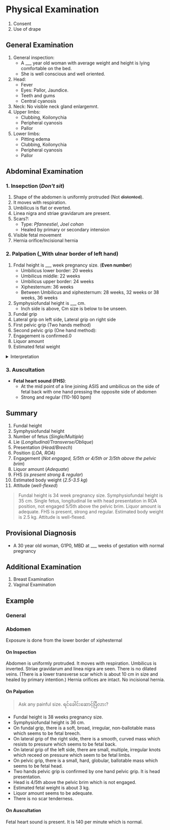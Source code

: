 # Physical Examination

1. Consent
1. Use of drape

## General Examination

1.  General inspection:
    - A \_\_\_ year old woman with average weight and height is lying comfortable on the bed.
    - She is well conscious and well oriented.
1.  Head:
    - Fever
    - Eyes: Pallor, Jaundice.
    - Teeth and gums
    - Central cyanosis
1.  Neck: No visible neck gland enlargemnt.
1.  Upper limbs:
    - Clubbing, Koilonychia
    - Peripheral cyanosis
    - Pallor
1.  Lower limbs:
    - Pitting edema
    - Clubbing, Koilonychia
    - Peripheral cyanosis
    - Pallor

## Abdominal Examination

### 1. Insepction (_Don't sit_)

1.  Shape of the abdomen is uniformly protruded (Not ~~distented~~).
1.  It moves with respiration.
1.  Umbilicus is flat or everted.
1.  Linea nigra and striae gravidarum are present.
1.  Scars?:
    - Type: _Pfannestiel_, _Joel cohan_
    - Healed by primary or secondary intension
1.  Visible fetal movement
1.  Hernia orifice/Incisional hernia

### 2. Palpation (\_With ulnar border of left hand)

1.  Fndal height is \_\_\_ week pregnancy size. (**Even number**)
    - Umbilicus lower border: 20 weeks
    - Umbilicus middle: 22 weeks
    - Umbilicus upper border: 24 weeks
    - Xiphesternum: 36 weeks
    - Between Umbilicus and xiphesternum: 28 weeks, 32 weeks or 38 weeks, 36 weeks
1.  Symphysiofundal height is \_\_\_ cm.
    - Inch side is above, Cm size is below to be unseen.
1.  Fundal grip
1.  Lateral grip on left side, Lateral grip on right side
1.  First pelvic grip (Two hands method)
1.  Second pelvic grip (One hand method):
1.  Engagement is confirmed.0
1.  Liquor amount
1.  Estimated fetal weight

<details>
<summary>Interpretation</summary>

- **Head**: _Small, hard, globular, ballotable mass_ which seems to be fetal head
- **Breech**: _Soft, broad, irregular, non-ballotable mass_ which seems to be fetal breech
- **Limbs**: _Small, soft, irregular knobs which receeds on pressure_ which seems to be fetal limbs
- **Back**: _Smooth, curved mass which resists to pressure_ which seems to be fetal back

</details>

### 3. Auscultation

- **Fetal heart sound (FHS)**:
  - At the mid point of a line joining ASIS and umbilicus on the side of fetal back with one hand pressing the opposite side of abdomen
  - Strong and regular (110-160 bpm)

## Summary

1. Fundal height
1. Symphysiofundal height
1. Number of fetus (_Single/Multiple_)
1. Lie (_Longitudinal/Transverse/Oblique_)
1. Presentation (_Head/Breech_)
1. Position (_LOA, ROA_)
1. Engagement (_Not engaged, 5/5th or 4/5th or 3/5th above the pelvic brim_)
1. Liquor amount (_Adequate_)
1. FHS (_is present strong & regular_)
1. Estimated body weight (_2.5-3.5 kg_)
1. Attitude (_well-flexed_)

> Fundal height is 34 week pregnancy size. Symphysiofundal height is 35 cm. Single fetus, longitudinal lie with head presentation in ROA position, not engaged 5/5th above the pelvic brim. Liquor amount is adequate. FHS is present, strong and regular. Estimated body weight is 2.5 kg. Attitude is well-flexed.

## Provisional Diagnosis

- A 30 year old woman, G1P0, MBD at \_\_\_ weeks of gestation with normal pregnancy

## Additional Examination

1. Breast Examination
1. Vaginal Examination

## Example

### General

### Abdomen

Exposure is done from the lower border of xiphesternal

#### On Inspection

Abdomen is uniformly protruded. It moves with respiration.
Umbilicus is inverted.
Striae gravidarum and linea nigra are seen.
There is no dilated veins.
(There is a lower transverse scar which is about 10 cm in size and healed by primary intention.)
Hernia orifices are intact. No incisional hernia.

#### On Palpation

> Ask any painful size. ရင်ခေါင်းဆောင့်ပြီလား?

- Fundal height is 38 weeks pregnancy size.
- Symphysiofundal height is 36 cm.
- On fundal grip, there is a soft, broad, irregular, non-ballotable mass which seems to be fetal breech.
- On lateral grip of the right side, there is a smooth, curved mass which resists to pressure which seems to be fetal back.
- On lateral grip of the left side, there are small, multiple, irregular knots which receed on pressure which seem to be fetal limbs.
- On pelvic grip, there is a small, hard, globular, ballotable mass which seems to be fetal head.
- Two hands pelvic grip is confirmed by one hand pelvic grip. It is head presentation.
- Head is 4/5th above the pelvic brim which is not engaged.
- Estimated fetal weight is about 3 kg.
- Liquor amount seems to be adequate.
- There is no scar tenderness.

#### On Auscultation

Fetal heart sound is present. It is 140 per minute which is normal.
